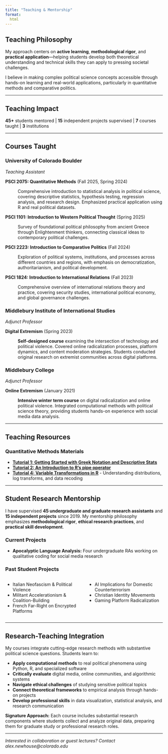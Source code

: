 ```yaml
---
title: "Teaching & Mentorship"
format:
  html
---
```


## Teaching Philosophy

My approach centers on **active learning**, **methodological rigor**, and **practical application**—helping students develop both theoretical understanding and technical skills they can apply to pressing societal challenges.

I believe in making complex political science concepts accessible through hands-on learning and real-world applications, particularly in quantitative methods and comparative politics.

------------------------------------------------------------------------

## Teaching Impact

**45+** students mentored \| **15** independent projects supervised \| **7** courses taught \| **3** institutions

------------------------------------------------------------------------

## Courses Taught

### University of Colorado Boulder

*Teaching Assistant*

**PSCI 2075: Quantitative Methods** (Fall 2025, Spring 2024)

:   Comprehensive introduction to statistical analysis in political science, covering descriptive statistics, hypothesis testing, regression analysis, and research design. Emphasized practical application using R and real political datasets.

**PSCI 1101: Introduction to Western Political Thought** (Spring 2025)

:   Survey of foundational political philosophy from ancient Greece through Enlightenment thinkers, connecting classical ideas to contemporary political challenges.

**PSCI 2223: Introduction to Comparative Politics** (Fall 2024)

:   Exploration of political systems, institutions, and processes across different countries and regions, with emphasis on democratization, authoritarianism, and political development.

**PSCI 1824: Introduction to International Relations** (Fall 2023)

:   Comprehensive overview of international relations theory and practice, covering security studies, international political economy, and global governance challenges.

### Middlebury Institute of International Studies

*Adjunct Professor*

**Digital Extremism** (Spring 2023)

:   **Self-designed course** examining the intersection of technology and political violence. Covered online radicalization processes, platform dynamics, and content moderation strategies. Students conducted original research on extremist communities across digital platforms.

### Middlebury College

*Adjunct Professor*

**Online Extremism** (January 2021)

:   **Intensive winter term course** on digital radicalization and online political violence. Integrated computational methods with political science theory, providing students hands-on experience with social media data analysis.

------------------------------------------------------------------------

## Teaching Resources

### Quantitative Methods Materials

* [**Tutorial 1: Getting Started with Greek Notation and Descriptive Stats**](tutorial1.html)
* [**Tutorial 2: An Introduction to R's pipe operator**](tutorial2-pipe.html)
* [**Tutorial 4: Variable Transformations in R**](tutorial4.html) - Understanding distributions, log transforms, and data recoding

------------------------------------------------------------------------

## Student Research Mentorship

I have supervised **45 undergraduate and graduate research assistants** and **15 independent projects** since 2019. My mentorship philosophy emphasizes **methodological rigor**, **ethical research practices**, and **practical skill development**.

### Current Projects

-   **Apocalyptic Language Analysis:** Four undergraduate RAs working on qualitative coding for social media research

### Past Student Projects

::::: columns
::: {.column width="50%"}
-   Italian Neofascism & Political Violence
-   Militant Accelerationism & Coalition-Building\
-   French Far-Right on Encrypted Platforms
:::

::: {.column width="50%"}
-   AI Implications for Domestic Counterterrorism
-   Christian Identity Movements
-   Gaming Platform Radicalization
:::
:::::

------------------------------------------------------------------------

## Research-Teaching Integration

My courses integrate cutting-edge research methods with substantive political science questions. Students learn to:

-   **Apply computational methods** to real political phenomena using Python, R, and specialized software
-   **Critically evaluate** digital media, online communities, and algorithmic systems\
-   **Navigate ethical challenges** of studying sensitive political topics
-   **Connect theoretical frameworks** to empirical analysis through hands-on projects
-   **Develop professional skills** in data visualization, statistical analysis, and research communication

**Signature Approach:** Each course includes substantial research components where students collect and analyze original data, preparing them for graduate study or professional research roles.

------------------------------------------------------------------------

*Interested in collaboration or guest lectures? Contact alex.newhouse\@colorado.edu*